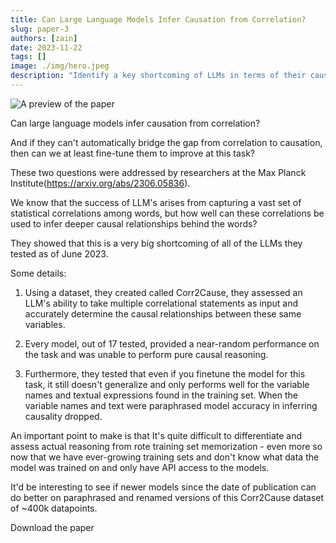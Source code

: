 ```yaml
---
title: Can Large Language Models Infer Causation from Correlation?
slug: paper-3
authors: [zain]
date: 2023-11-22
tags: []
image: ./img/hero.jpeg
description: "Identify a key shortcoming of LLMs in terms of their causal inference skills."
---
```

![A preview of the paper](./img/hero.jpeg)

<!-- truncate -->


Can large language models infer causation from correlation? 

And if they can't automatically bridge the gap from correlation to causation, then can we at least fine-tune them to improve at this task?

These two questions were addressed by researchers at the Max Planck Institute(https://arxiv.org/abs/2306.05836). 

We know that the success of LLM's arises from capturing a vast set of statistical correlations among words, but how well can these correlations be used to infer deeper causal relationships behind the words? 

They showed that this is a very big shortcoming of all of the LLMs they tested as of June 2023.

Some details:
1. Using a dataset, they created called Corr2Cause, they assessed an LLM's ability to take multiple correlational statements as input and accurately determine the causal relationships between these same variables.

2. Every model, out of 17 tested, provided a near-random performance on the task and was unable to perform pure causal reasoning. 

3. Furthermore, they tested that even if you finetune the model for this task, it still doesn't generalize and only performs well for the variable names and textual expressions found in the training set. When the variable names and text were paraphrased model accuracy in inferring causality dropped. 

An important point to make is that It's quite difficult to differentiate and assess actual reasoning from rote training set memorization - even more so now that we have ever-growing training sets and don't know what data the model was trained on and only have API access to the models. 

It'd be interesting to see if newer models since the date of publication can do better on paraphrased and renamed versions of this Corr2Cause dataset of ~400k datapoints.

<p>
  <DownloadButton link={require('./download/2306.05836.pdf').default}>Download the paper</DownloadButton>
</p>

<!-- We could create a specific template for Paper Review's -->

<WhatNext />
